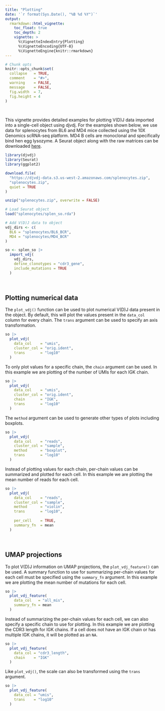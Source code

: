 ```yaml
---
title: "Plotting"
date: '`r format(Sys.Date(), "%B %d %Y")`'
output:
  rmarkdown::html_vignette:
    toc_float: true
    toc_depth: 2
    vignette: >
      %\VignetteIndexEntry{Plotting}
      %\VignetteEncoding{UTF-8}
      %\VignetteEngine{knitr::rmarkdown}
---
```


```r
# Chunk opts
knitr::opts_chunk$set(
  collapse   = TRUE,
  comment    = "#>",
  warning    = FALSE,
  message    = FALSE,
  fig.width  = 7,
  fig.height = 4
)
```

<br>

This vignette provides detailed examples for plotting V(D)J data imported into a single-cell object using djvdj. For the examples shown below, we use data for splenocytes from BL6 and MD4 mice collected using the 10X Genomics scRNA-seq platform. MD4 B cells are monoclonal and specifically bind hen egg lysozyme. A Seurat object along with the raw matrices can be downloaded [here](https://djvdj-data.s3.us-west-2.amazonaws.com/splenocytes.zip).

```r
library(djvdj)
library(Seurat)
library(ggplot2)

download.file(
  "https://djvdj-data.s3.us-west-2.amazonaws.com/splenocytes.zip",
  "splenocytes.zip",
  quiet = TRUE
)

unzip("splenocytes.zip", overwrite = FALSE)
```

```r
# Load Seurat object
load("splenocytes/splen_so.rda")

# Add V(D)J data to object
vdj_dirs <- c(
  BL6 = "splenocytes/BL6_BCR",
  MD4 = "splenocytes/MD4_BCR"
)

so <- splen_so |>
  import_vdj(
    vdj_dirs,
    define_clonotypes = "cdr3_gene",
    include_mutations = TRUE
  )
```

<br>

## Plotting numerical data

The `plot_vdj()` function can be used to plot numerical V(D)J data present in the object. By default, this will plot the values present in the `data_col` column for every chain. The `trans` argument can be used to specify an axis transformation.

```r
so |>
  plot_vdj(
    data_col    = "umis",
    cluster_col = "orig.ident",
    trans       = "log10"
  )
```

To only plot values for a specific chain, the `chain` argument can be used. In this example we are plotting of the number of UMIs for each IGK chain.

```r
so |>
  plot_vdj(
    data_col    = "umis",
    cluster_col = "orig.ident",
    chain       = "IGK",
    trans       = "log10"
  )
```

The `method` argument can be used to generate other types of plots including boxplots.

```r
so |>
  plot_vdj(
    data_col    = "reads",
    cluster_col = "sample",
    method      = "boxplot",
    trans       = "log10"
  )
```

Instead of plotting values for each chain, per-chain values can be summarized and plotted for each cell. In this example we are plotting the mean number of reads for each cell.

```r
so |>
  plot_vdj(
    data_col    = "reads",
    cluster_col = "sample",
    method      = "violin",
    trans       = "log10",
    
    per_cell    = TRUE,
    summary_fn  = mean
  )
```

<br>

## UMAP projections

To plot V(D)J information on UMAP projections, the `plot_vdj_feature()` can be used. A summary function to use for summarizing per-chain values for each cell must be specified using the `summary_fn` argument. In this example we are plotting the mean number of mutations for each cell.

```r
so |>
  plot_vdj_feature(
    data_col   = "all_mis",
    summary_fn = mean
  )
```

Instead of summarizing the per-chain values for each cell, we can also specify a specific chain to use for plotting. In this example we are plotting the CDR3 length for IGK chains. If a cell does not have an IGK chain or has multiple IGK chains, it will be plotted as an `NA`.

```r
so |>
  plot_vdj_feature(
    data_col = "cdr3_length",
    chain    = "IGK"
  )
```

Like `plot_vdj()`, the scale can also be transformed using the `trans` argument.

```r
so |>
  plot_vdj_feature(
    data_col = "umis",
    trans    = "log10"
  )
```








